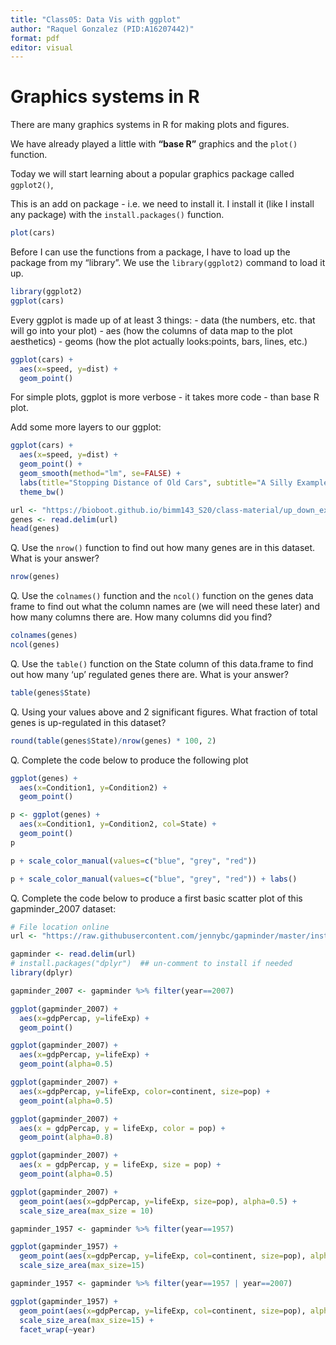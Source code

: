 ```yaml
---
title: "Class05: Data Vis with ggplot"
author: "Raquel Gonzalez (PID:A16207442)"
format: pdf
editor: visual
---
```


# Graphics systems in R

There are many graphics systems in R for making plots and figures.

We have already played a little with **"base R"** graphics and the `plot()` function.

Today we will start learning about a popular graphics package called `ggplot2()`,

This is an add on package - i.e. we need to install it. I install it (like I install any package) with the `install.packages()` function.

```r
plot(cars)
```

Before I can use the functions from a package, I have to load up the package from my "library". We use the `library(ggplot2)` command to load it up.

```r
library(ggplot2)
ggplot(cars)
```

Every ggplot is made up of at least 3 things: 
- data (the numbers, etc. that will go into your plot) 
- aes (how the columns of data map to the plot aesthetics) 
- geoms (how the plot actually looks:points, bars, lines, etc.)

```r
ggplot(cars) +
  aes(x=speed, y=dist) +
  geom_point()
```


For simple plots, ggplot is more verbose - it takes more code - than base R plot. 


Add some more layers to our ggplot:

```r
ggplot(cars) +
  aes(x=speed, y=dist) +
  geom_point() +
  geom_smooth(method="lm", se=FALSE) +
  labs(title="Stopping Distance of Old Cars", subtitle="A Silly Example Plot") +
  theme_bw()
``` 

```r
url <- "https://bioboot.github.io/bimm143_S20/class-material/up_down_expression.txt"
genes <- read.delim(url)
head(genes)
```
Q. Use the `nrow()` function to find out how many genes are in this dataset. What is your answer?
```r
nrow(genes)
```

Q. Use the `colnames()` function and the `ncol()` function on the genes data frame to find out what the column names are (we will need these later) and how many columns there are. How many columns did you find? 
```r
colnames(genes)
ncol(genes)
```

Q. Use the `table()` function on the State column of this data.frame to find out how many ‘up’ regulated genes there are. What is your answer?
```r
table(genes$State)
```

Q. Using your values above and 2 significant figures. What fraction of total genes is up-regulated in this dataset?
```r
round(table(genes$State)/nrow(genes) * 100, 2)
```

Q. Complete the code below to produce the following plot
```r
ggplot(genes) + 
  aes(x=Condition1, y=Condition2) +
  geom_point()
```

```r
p <- ggplot(genes) +
  aes(x=Condition1, y=Condition2, col=State) +
  geom_point()
p
```

```r
p + scale_color_manual(values=c("blue", "grey", "red"))
```

```r
p + scale_color_manual(values=c("blue", "grey", "red")) + labs()
```

Q. Complete the code below to produce a first basic scatter plot of this gapminder_2007 dataset:
```r
# File location online
url <- "https://raw.githubusercontent.com/jennybc/gapminder/master/inst/extdata/gapminder.tsv"

gapminder <- read.delim(url)
# install.packages("dplyr")  ## un-comment to install if needed
library(dplyr)

gapminder_2007 <- gapminder %>% filter(year==2007)

ggplot(gapminder_2007) +
  aes(x=gdpPercap, y=lifeExp) + 
  geom_point()
```

```r
ggplot(gapminder_2007) +
  aes(x=gdpPercap, y=lifeExp) +
  geom_point(alpha=0.5)
```

```r
ggplot(gapminder_2007) +
  aes(x=gdpPercap, y=lifeExp, color=continent, size=pop) +
  geom_point(alpha=0.5)
```

```r
ggplot(gapminder_2007) + 
  aes(x = gdpPercap, y = lifeExp, color = pop) +
  geom_point(alpha=0.8)
```

```r
ggplot(gapminder_2007) + 
  aes(x = gdpPercap, y = lifeExp, size = pop) +
  geom_point(alpha=0.5)
```

```r
ggplot(gapminder_2007) +
  geom_point(aes(x=gdpPercap, y=lifeExp, size=pop), alpha=0.5) +
  scale_size_area(max_size = 10)
```

```r
gapminder_1957 <- gapminder %>% filter(year==1957)

ggplot(gapminder_1957) +
  geom_point(aes(x=gdpPercap, y=lifeExp, col=continent, size=pop), alpha=0.7) +
  scale_size_area(max_size=15)
```

```r
gapminder_1957 <- gapminder %>% filter(year==1957 | year==2007)

ggplot(gapminder_1957) +
  geom_point(aes(x=gdpPercap, y=lifeExp, col=continent, size=pop), alpha=0.7) +
  scale_size_area(max_size=15) +
  facet_wrap(~year)
```

